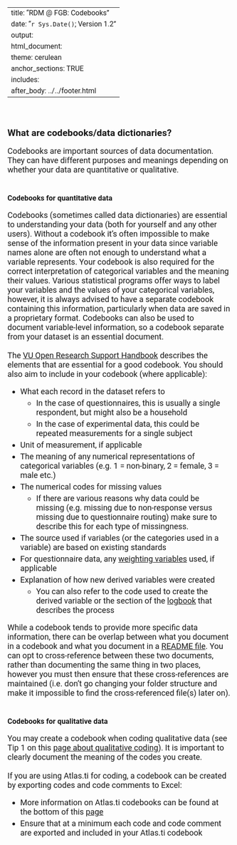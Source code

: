 
---
title: "RDM @ FGB: Codebooks"
date: "`r Sys.Date()`; Version 1.2"
output: 
  html_document:
    theme: cerulean
    anchor_sections: TRUE
    includes: 
      after_body: ../../footer.html
---


<style type="text/css">

/* need to ensure all text is in Roboto so as to be in-line with VU house style*/

body {
  font-family: 'Roboto', sans-serif;
}

.main-container {
  max-width: 80%;
  margin-left: auto;
  margin-right: auto;
  padding-top: 5%;
  padding-bottom: 30%;
  padding-right: 10%;
  padding-left: 10%;
}

/* the follow CSS code allows me to take the automatically included anchor sections (that I made active in the YAML with anchor_sections: TRUE) and change the icon that is shown from a hash to a link symbol from the bootstrap icon library */

a.anchor-section::before {
    content: "&#xe144";
    font-family: 'Glyphicons Halflings';
}

h1.title {
  font-size: 28px;
  text-align: center;
}

h4.date { /* this is to affect the size of the date text in the YAML when it prints in html  */
  font-size: 20px;
  text-align: center;
}

p, summary {
  font-size: 18px;
}

li {
  font-size: 18px;
  margin: 5px;
}




</style>

\

## What are codebooks/data dictionaries? {#codebooktips}

Codebooks are important sources of data documentation. They can have different purposes and meanings depending on whether your data are quantitative or qualitative.
\
\

### Codebooks for quantitative data

Codebooks (sometimes called data dictionaries) are essential to understanding your data (both for yourself and any other users). Without a codebook it's often impossible to make sense of the information present in your data since variable names alone are often not enough to understand what a variable represents. Your codebook is also required for the correct interpretation of categorical variables and the meaning their values. Various statistical programs offer ways to label your variables and the values of your categorical variables, however, it is always advised to have a separate codebook containing this information, particularly when data are saved in a proprietary format. Codebooks can also be used to document variable-level information, so a codebook separate from your dataset is an essential document. 
\
\
The [VU Open Research Support Handbook](https://rdm.vu.nl/topics/data-documentation.html#codebook){target="_blank"} describes the elements that are essential for  a good codebook. You should also aim to include in your codebook (where applicable):

* What each record in the dataset refers to
  + In the case of questionnaires, this is usually a single respondent, but might also be a household
  + In the case of experimental data, this could be repeated measurements for a single subject
* Unit of measurement, if applicable
* The meaning of any numerical representations of categorical variables (e.g. 1 = non-binary, 2 = female, 3 = male etc.)
* The numerical codes for missing values 
  + If there are various reasons why data could be missing (e.g. missing due to non-response versus missing due to questionnaire routing) make sure to describe this for each type of missingness.
* The source used if variables (or the categories used in a variable) are based on existing standards
* For questionnaire data, any [weighting variables](https://www.cessda.eu/Training/Training-Resources/Library/Data-Management-Expert-Guide/3.-Process/Weights-of-survey-data){target="_blank"} used, if applicable
* Explanation of how new derived variables were created
  + You can also refer to the code used to create the derived variable or the section of the [logbook](../definitions/Definitions.html#logbook) that describes the process

While a  codebook tends to provide more specific data information, there can be overlap between what you document in a codebook and what you document in a [README file](../archiving/ArchivingGuidelinesFull.html#subsection9). You can opt to cross-reference between these two documents, rather than documenting the same thing in two places, however you must then ensure that these cross-references are maintained (i.e. don't go changing your folder structure and make it impossible to find the cross-referenced file(s) later on). 
<!--IN future versions:
**DISCUSS FURTHER THE OVERLAPS WITH README FILES (done) AND WHETHER A SEPARATE CODEBOOK FOR EACH DATA FILE IS NECESSARY OR WHETHER YOU CAN DESCRIBE CLUSTERS OF DATA IN ONE CODEBOOK**-->
\
\

### Codebooks for qualitative data

You may create a codebook when coding qualitative data (see Tip 1 on this [page about qualitative coding](https://www.cessda.eu/Training/Training-Resources/Library/Data-Management-Expert-Guide/3.-Process/Qualitative-coding){target="_blank"}).
It is important to clearly document the meaning of the codes you create. 
\
\
If you are using Atlas.ti for coding, a codebook can be created by exporting codes and code comments to Excel:

* More information on Atlas.ti codebooks can be found at the bottom of this [page](https://doc.atlasti.com/QuicktourWin.v9/Codes/CodesWorkingWithQuickTour.html){target="_blank"}
* Ensure that at a minimum each code and code comment are exported and included in your Atlas.ti codebook
